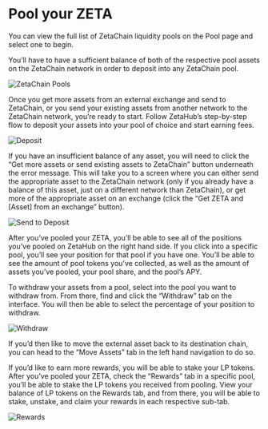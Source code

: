 # Pool your ZETA

You can view the full list of ZetaChain liquidity pools on the Pool page and
select one to begin.

You’ll have to have a sufficient balance of both of the respective pool assets
on the ZetaChain network in order to deposit into any ZetaChain pool.

![ZetaChain Pools](/img/docs/zetahub/pool-1.png)

Once you get more assets from an external exchange and send to ZetaChain, or you
send your existing assets from another network to the ZetaChain network, you’re
ready to start. Follow ZetaHub’s step-by-step flow to deposit your assets into
your pool of choice and start earning fees.

![Deposit](/img/docs/zetahub/pool-2.png)

If you have an insufficient balance of any asset, you will need to click the
“Get more assets or send existing assets to ZetaChain” button underneath the
error message. This will take you to a screen where you can either send the
appropriate asset to the ZetaChain network (only if you already have a balance
of this asset, just on a different network than ZetaChain), or get more of the
appropriate asset on an exchange (click the “Get ZETA and [Asset] from an
exchange” button).

![Send to Deposit](/img/docs/zetahub/pool-3.png)

After you’ve pooled your ZETA, you’ll be able to see all of the positions you’ve
pooled on ZetaHub on the right hand side. If you click into a specific pool,
you’ll see your position for that pool if you have one. You’ll be able to see
the amount of pool tokens you’ve collected, as well as the amount of assets
you’ve pooled, your pool share, and the pool’s APY.

To withdraw your assets from a pool, select into the pool you want to withdraw
from. From there, find and click the “Withdraw” tab on the interface. You will
then be able to select the percentage of your position to withdraw.

![Withdraw](/img/docs/zetahub/pool-4.png)

If you’d then like to move the external asset back to its destination chain, you
can head to the “Move Assets” tab in the left hand navigation to do so.

If you’d like to earn more rewards, you will be able to stake your LP tokens.
After you’ve pooled your ZETA, check the “Rewards” tab in a specific pool,
you’ll be able to stake the LP tokens you received from pooling. View your
balance of LP tokens on the Rewards tab, and from there, you will be able to
stake, unstake, and claim your rewards in each respective sub-tab.

![Rewards](/img/docs/zetahub/pool-5.png)
